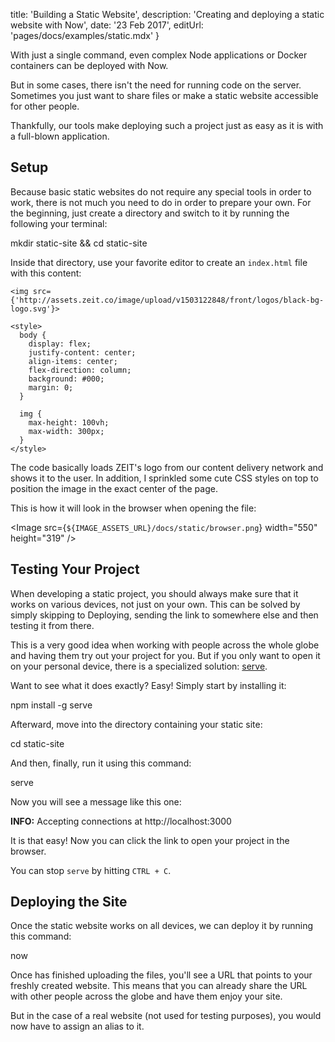 

  title: 'Building a Static Website',
  description: 'Creating and deploying a static website with Now',
  date: '23 Feb 2017',
  editUrl: 'pages/docs/examples/static.mdx'
}

With just a single command, even complex Node applications or Docker containers can be deployed with Now.

But in some cases, there isn't the need for running code on the server. Sometimes you just want to share files or make a static website accessible for other people.

Thankfully, our tools make deploying such a project just as easy as it is with a full-blown application.

## Setup

Because basic static websites do not require any special tools in order to work, there is not much you need to do in order to prepare your own. For the beginning, just create a directory and switch to it by running the following your terminal:

<TerminalInput>mkdir static-site && cd static-site</TerminalInput>

Inside that directory, use your favorite editor to create an `index.html` file with this content:

```
<img src={'http://assets.zeit.co/image/upload/v1503122848/front/logos/black-bg-logo.svg'}>

<style>
  body {
    display: flex;
    justify-content: center;
    align-items: center;
    flex-direction: column;
    background: #000;
    margin: 0;
  }

  img {
    max-height: 100vh;
    max-width: 300px;
  }
</style>
```

The code basically loads ZEIT's logo from our content delivery network and shows it to the user. In addition, I sprinkled some cute CSS styles on top to position the image in the exact center of the page.

This is how it will look in the browser when opening the file:

<Image
  src={`${IMAGE_ASSETS_URL}/docs/static/browser.png`}
  width="550"
  height="319"
/>

## Testing Your Project

When developing a static project, you should always make sure that it works on various devices, not just on your own. This can be solved by simply skipping to <InternalLink href="/docs/examples/static#deploying-the-site">Deploying</InternalLink>, sending the link to somewhere else and then testing it from there.

This is a very good idea when working with people across the whole globe and having them try out your project for you. But if you only want to open it on your personal device, there is a specialized solution: [serve](https://github.com/zeit/serve).

Want to see what it does exactly? Easy! Simply start by installing it:

<TerminalInput>npm install -g serve</TerminalInput>

Afterward, move into the directory containing your static site:

<TerminalInput>cd static-site</TerminalInput>

And then, finally, run it using this command:

<TerminalInput>serve</TerminalInput>

Now you will see a message like this one:

<TerminalOutput>
  <b style={{ fontWeight: 'normal', color: '#fd7cfc' }}>INFO:</b> Accepting
  connections at http://localhost:3000
</TerminalOutput>

It is that easy! Now you can click the link to open your project in the browser.

You can stop `serve` by hitting `CTRL + C`.

## Deploying the Site

Once the static website works on all devices, we can deploy it by running this command:

<TerminalInput>now</TerminalInput>

Once <Now color="#000" /> has finished uploading the files, you'll see a URL that points to your freshly created website. This means that you can already share the URL with other people across the globe and have them enjoy your site.

But in the case of a real website (not used for testing purposes), you would now have to <InternalLink href="/docs/features/aliases">assign an alias</InternalLink> to it.

